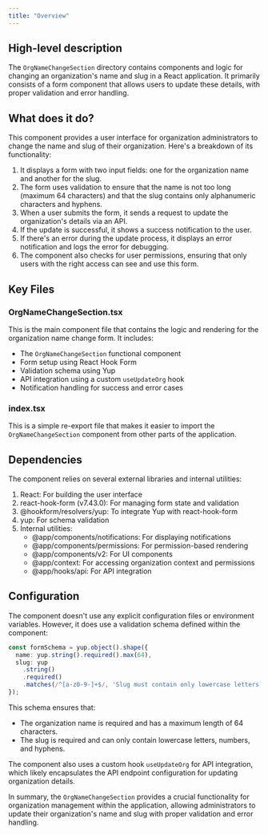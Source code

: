 ```yaml
---
title: "Overview"
---
```


## High-level description
The `OrgNameChangeSection` directory contains components and logic for changing an organization's name and slug in a React application. It primarily consists of a form component that allows users to update these details, with proper validation and error handling.

## What does it do?
This component provides a user interface for organization administrators to change the name and slug of their organization. Here's a breakdown of its functionality:

1. It displays a form with two input fields: one for the organization name and another for the slug.
2. The form uses validation to ensure that the name is not too long (maximum 64 characters) and that the slug contains only alphanumeric characters and hyphens.
3. When a user submits the form, it sends a request to update the organization's details via an API.
4. If the update is successful, it shows a success notification to the user.
5. If there's an error during the update process, it displays an error notification and logs the error for debugging.
6. The component also checks for user permissions, ensuring that only users with the right access can see and use this form.

## Key Files

### OrgNameChangeSection.tsx
This is the main component file that contains the logic and rendering for the organization name change form. It includes:

- The `OrgNameChangeSection` functional component
- Form setup using React Hook Form
- Validation schema using Yup
- API integration using a custom `useUpdateOrg` hook
- Notification handling for success and error cases

### index.tsx
This is a simple re-export file that makes it easier to import the `OrgNameChangeSection` component from other parts of the application.

## Dependencies
The component relies on several external libraries and internal utilities:

1. React: For building the user interface
2. react-hook-form (v7.43.0): For managing form state and validation
3. @hookform/resolvers/yup: To integrate Yup with react-hook-form
4. yup: For schema validation
5. Internal utilities:
   - @app/components/notifications: For displaying notifications
   - @app/components/permissions: For permission-based rendering
   - @app/components/v2: For UI components
   - @app/context: For accessing organization context and permissions
   - @app/hooks/api: For API integration

## Configuration
The component doesn't use any explicit configuration files or environment variables. However, it does use a validation schema defined within the component:

```typescript
const formSchema = yup.object().shape({
  name: yup.string().required().max(64),
  slug: yup
    .string()
    .required()
    .matches(/^[a-z0-9-]+$/, 'Slug must contain only lowercase letters, numbers, and hyphens'),
});
```

This schema ensures that:
- The organization name is required and has a maximum length of 64 characters.
- The slug is required and can only contain lowercase letters, numbers, and hyphens.

The component also uses a custom hook `useUpdateOrg` for API integration, which likely encapsulates the API endpoint configuration for updating organization details.

In summary, the `OrgNameChangeSection` provides a crucial functionality for organization management within the application, allowing administrators to update their organization's name and slug with proper validation and error handling.